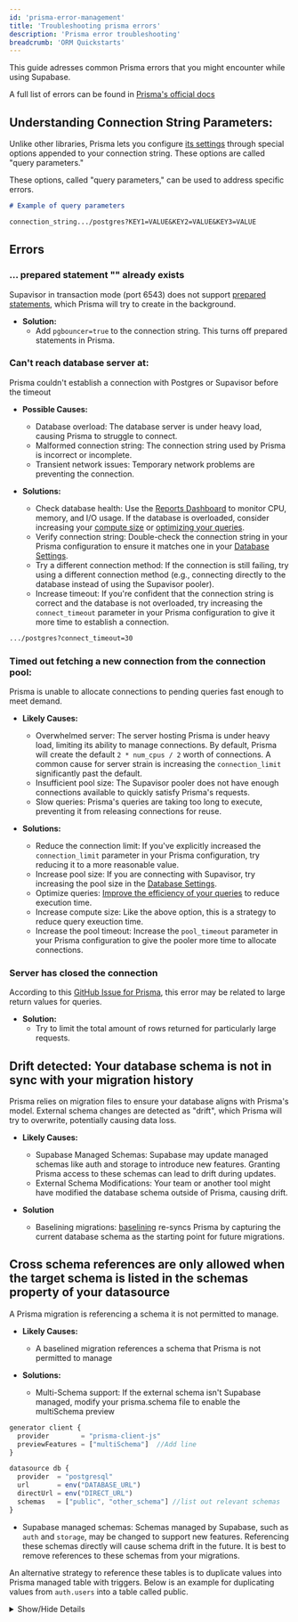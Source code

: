 ```yaml
---
id: 'prisma-error-management'
title: 'Troubleshooting prisma errors'
description: 'Prisma error troubleshooting'
breadcrumb: 'ORM Quickstarts'
---
```


This guide adresses common Prisma errors that you might encounter while using Supabase.

<Admonition type="note">

A full list of errors can be found in [Prisma's official docs](https://www.prisma.io/docs/orm/reference/error-reference)

</Admonition>

## Understanding Connection String Parameters:

Unlike other libraries, Prisma lets you configure [its settings](https://www.prisma.io/docs/orm/overview/databases/postgresql#arguments) through special options appended to your connection string. These options are called "query parameters."

These options, called "query parameters," can be used to address specific errors.

```md
# Example of query parameters

connection_string.../postgres?KEY1=VALUE&KEY2=VALUE&KEY3=VALUE
```

## Errors

### ... prepared statement "" already exists

Supavisor in transaction mode (port 6543) does not support [prepared statements](https://www.postgresql.org/docs/current/sql-prepare.html), which Prisma will try to create in the background.

- **Solution:**
  - Add `pgbouncer=true` to the connection string. This turns off prepared statements in Prisma.

### Can't reach database server at:

Prisma couldn't establish a connection with Postgres or Supavisor before the timeout

- **Possible Causes:**

  - Database overload: The database server is under heavy load, causing Prisma to struggle to connect.
  - Malformed connection string: The connection string used by Prisma is incorrect or incomplete.
  - Transient network issues: Temporary network problems are preventing the connection.

- **Solutions:**
  - Check database health: Use the [Reports Dashboard](https://supabase.com/dashboard/project/_/reports/database) to monitor CPU, memory, and I/O usage. If the database is overloaded, consider increasing your [compute size](https://supabase.com/docs/guides/platform/compute-add-ons) or [optimizing your queries](https://supabase.com/docs/guides/database/query-optimization).
  - Verify connection string: Double-check the connection string in your Prisma configuration to ensure it matches one in your [Database Settings](https://supabase.com/dashboard/project/_/settings/database).
  - Try a different connection method: If the connection is still failing, try using a different connection method (e.g., connecting directly to the database instead of using the Supavisor pooler).
  - Increase timeout: If you're confident that the connection string is correct and the database is not overloaded, try increasing the `connect_timeout` parameter in your Prisma configuration to give it more time to establish a connection.

```md
.../postgres?connect_timeout=30
```

### Timed out fetching a new connection from the connection pool:

Prisma is unable to allocate connections to pending queries fast enough to meet demand.

- **Likely Causes:**

  - Overwhelmed server: The server hosting Prisma is under heavy load, limiting its ability to manage connections. By default, Prisma will create the default `2 * num_cpus / 2` worth of connections. A common cause for server strain is increasing the `connection_limit` significantly past the default.
  - Insufficient pool size: The Supavisor pooler does not have enough connections available to quickly satisfy Prisma's requests.
  - Slow queries: Prisma's queries are taking too long to execute, preventing it from releasing connections for reuse.

- **Solutions:**
  - Reduce the connection limit: If you've explicitly increased the `connection_limit` parameter in your Prisma configuration, try reducing it to a more reasonable value.
  - Increase pool size: If you are connecting with Supavisor, try increasing the pool size in the [Database Settings](https://supabase.com/dashboard/project/_/settings/database).
  - Optimize queries: [Improve the efficiency of your queries](https://supabase.com/docs/guides/database/query-optimization) to reduce execution time.
  - Increase compute size: Like the above option, this is a strategy to reduce query exeuction time.
  - Increase the pool timeout: Increase the `pool_timeout` parameter in your Prisma configuration to give the pooler more time to allocate connections.

### Server has closed the connection

According to this [GitHub Issue for Prisma](https://github.com/prisma/prisma/discussions/7389), this error may be related to large return values for queries.

- **Solution:**
  - Try to limit the total amount of rows returned for particularly large requests.

## Drift detected: Your database schema is not in sync with your migration history

Prisma relies on migration files to ensure your database aligns with Prisma's model. External schema changes are detected as "drift", which Prisma will try to overwrite, potentially causing data loss.

- **Likely Causes:**

  - Supabase Managed Schemas: Supabase may update managed schemas like auth and storage to introduce new features. Granting Prisma access to these schemas can lead to drift during updates.
  - External Schema Modifications: Your team or another tool might have modified the database schema outside of Prisma, causing drift.

- **Solution**
  - Baselining migrations: [baselining](https://www.prisma.io/docs/orm/prisma-migrate/workflows/baselining) re-syncs Prisma by capturing the current database schema as the starting point for future migrations.

## Cross schema references are only allowed when the target schema is listed in the schemas property of your datasource

A Prisma migration is referencing a schema it is not permitted to manage.

- **Likely Causes:**

  - A baselined migration references a schema that Prisma is not permitted to manage

- **Solutions:**

  - Multi-Schema support: If the external schema isn't Supabase managed, modify your prisma.schema file to enable the multiSchema preview

```ts prisma.schema
generator client {
  provider        = "prisma-client-js"
  previewFeatures = ["multiSchema"]  //Add line
}

datasource db {
  provider  = "postgresql"
  url       = env("DATABASE_URL")
  directUrl = env("DIRECT_URL")
  schemas   = ["public", "other_schema"] //list out relevant schemas
}
```

- Supabase managed schemas: Schemas managed by Supabase, such as `auth` and `storage`, may be changed to support new features. Referencing these schemas directly will cause schema drift in the future. It is best to remove references to these schemas from your migrations.

An alternative strategy to reference these tables is to duplicate values into Prisma managed table with triggers. Below is an example for duplicating values from `auth.users` into a table called public.

<details>
	<summary>Show/Hide Details</summary>
```sql 
create table public.profiles (
id uuid primary key,
full_name varchar(256),
email
)

        create function public.handle_new_user()
        returns trigger as $$
        begin
        insert into public.profiles (id, full_name, email)
        values (new.id, new.raw_user_meta_data->>'full_name', new.email);
        return new;
        end;

        $$
        language plpgsql security definer;

        create function public.update_user()
        returns trigger as
        $$

        begin
        update public.profiles (full_name, avatar_url)
        set full_name = new.raw_user_meta_data->>'full_name', email = new.email
        where id = new.id
        return new;
        end;

        $$
        language plpgsql security definer;

        create function public.delete_user()
        returns trigger as
        $$

        begin
        delete from public.profiles
        where id = old.id
        return old;
        end;

        $$
        language plpgsql security definer;

        create trigger on_auth_user_created
          after insert on auth.users
          for each row execute procedure public.handle_new_user();

        create trigger on_auth_user_updated
          after update on auth.users
          for each row execute procedure public.update_user();

        create trigger on_auth_user_deleted
          after delete on auth.users
          for each row execute procedure public.delete_user();

````
</details>
## `Max client connections reached`

Postgres or Supavisor rejected a request for more connections

- **Likely Causes:**
- When working in transaction mode (port 6543): The error "Max client connections reached" occurs when clients try to form more connections with the pooler than it can support. For example, if you were using a compute size that supported 200 max clients, and tried to form 201 connections with the pooler, the 201th connection would receive the error message.
- When working in session mode (port 5432), the max amount of clients is restricted to the "Pool Size" value in the [Database Settings](https://supabase.com/dashboard/project/_/settings/database). If the "Pool Size" is set to 15, even if the pooler can handle 200 client connections, it will still be effectively capped at 15 for each unique ["database-role+database" combination](https://github.com/orgs/supabase/discussions/21566). If there are 16 connection attempts, only the first 15 will be accepted. The 16th connection will queue in the pooler for up to a minute. It will encounter a "Max client connections reached" error and be rejected If no other clients disconnect voluntarily during this time.
- When working with direct connections: Postgres is already servicing the max amount of connections

- **Solutions**

1. If you are using session mode, consider using transaction mode, instead:

Transaction mode typically enables higher query throughput and supports more clients than session mode. It's especially suitable for serverless applications like those deployed on Supabase Edge Functions, Vercel Functions, or AWS Lambda. For a more in-depth explanation, check out the [Supavisor FAQ](https://github.com/orgs/supabase/discussions/21566)

Transaction mode does not support prepared statements. They're pre-parsed queries that some libraries may create for moderate performance benefits. You should look at how to disable prepared statements ([guide](https://github.com/orgs/supabase/discussions/28239)) for your connection library to prevent the following error from occurring:

> ... prepared statement "statement_name" already exists"

2. Reduce the number of connections created by your application servers

A single client-server can establish multiple connections with a pooler. For instance, using the Prisma library, you could hypothetically set the connection_limit configuration to spawn 1000 client connections. Here's an example:

```js
datasource db {
  provider = "postgresql"
  url  = "postgres://[db-user].[project-ref]:[db-password]@aws-0-[aws-region].pooler.supabase.com:6543/[db-name]?pgbouncer=true&connection_limit=1000
}
````

Typically, serverless setups do not need many connections. Starting with fewer, like five or three, or even just one, is often sufficient. In serverless setups, begin with `connection_limit=1`, increasing cautiously if needed to avoid maxing out connections.

3. Increase your pool size

If the pooler lacks sufficient direct connections (due to a small pool size), it may struggle to allocate database connections to clients, leading to an overflow in the queue of waiting clients. This overflow could result in exceeding the client connection limits.

Typically, when using the REST API, you can increase your "Pool Size" in the [Dashboard](https://supabase.com/dashboard/project/_/settings/database) to 40% of your total database connections, and up to 80% if you're not using the REST API. For example, if your instance supported 60 direct connections, you could cautiously raise the pool size to 24 if you were relying on the REST API or 48 if you were not.

However, the recommended maximums provided are imperfect estimates and it may be possible that your usage patterns may allow for higher values. It's also possible that you'd end up using too many database connections, preventing critical servers from interacting with your database.

It's best to tailor the number based on your current usage.

4. Decrease Query Time

Reduce query complexity or add [strategic indexes](https://supabase.com/docs/guides/database/postgres/indexes) to your tables to speed up queries.

5. Increase Compute Size

Sometimes the best option is to increase your compute size, which also increases your max client size and query execution speed

6. Disconnect Appropriately

Close Prisma connections when they are no longer needed.
